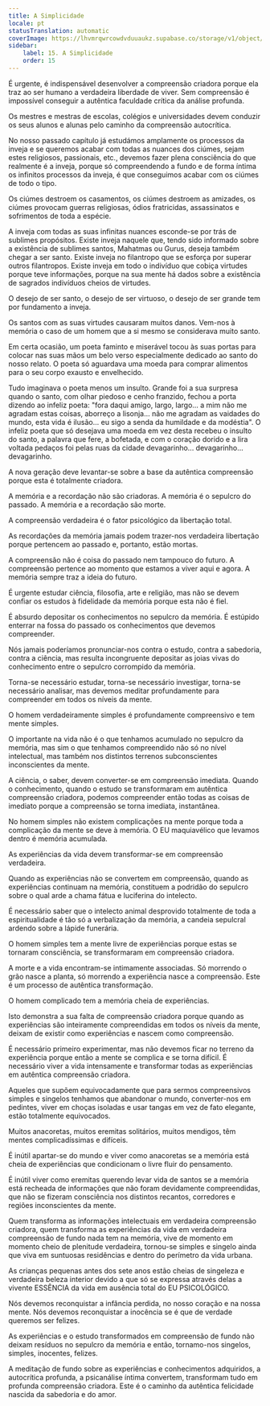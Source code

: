 ```yaml
---
title: A Simplicidade
locale: pt
statusTranslation: automatic
coverImage: https://lhvmrqwrcowdvduuaukz.supabase.co/storage/v1/object/public/strapi-uploads/small_cover-educacion-fundamental.webp-2d51a7828a2b1309555be27f7e2a61a0.webp
sidebar:
    label: 15. A Simplicidade
    order: 15
---
```

É urgente, é indispensável desenvolver a compreensão criadora porque ela traz ao ser humano a verdadeira liberdade de viver. Sem compreensão é impossível conseguir a autêntica faculdade crítica da análise profunda.

Os mestres e mestras de escolas, colégios e universidades devem conduzir os seus alunos e alunas pelo caminho da compreensão autocrítica.

No nosso passado capítulo já estudámos amplamente os processos da inveja e se queremos acabar com todas as nuances dos ciúmes, sejam estes religiosos, passionais, etc., devemos fazer plena consciência do que realmente é a inveja, porque só compreendendo a fundo e de forma íntima os infinitos processos da inveja, é que conseguimos acabar com os ciúmes de todo o tipo.

Os ciúmes destroem os casamentos, os ciúmes destroem as amizades, os ciúmes provocam guerras religiosas, ódios fratricidas, assassinatos e sofrimentos de toda a espécie.

A inveja com todas as suas infinitas nuances esconde-se por trás de sublimes propósitos. Existe inveja naquele que, tendo sido informado sobre a existência de sublimes santos, Mahatmas ou Gurus, deseja também chegar a ser santo. Existe inveja no filantropo que se esforça por superar outros filantropos. Existe inveja em todo o indivíduo que cobiça virtudes porque teve informações, porque na sua mente há dados sobre a existência de sagrados indivíduos cheios de virtudes.

O desejo de ser santo, o desejo de ser virtuoso, o desejo de ser grande tem por fundamento a inveja.

Os santos com as suas virtudes causaram muitos danos. Vem-nos à memória o caso de um homem que a si mesmo se considerava muito santo.

Em certa ocasião, um poeta faminto e miserável tocou às suas portas para colocar nas suas mãos um belo verso especialmente dedicado ao santo do nosso relato. O poeta só aguardava uma moeda para comprar alimentos para o seu corpo exausto e envelhecido.

Tudo imaginava o poeta menos um insulto. Grande foi a sua surpresa quando o santo, com olhar piedoso e cenho franzido, fechou a porta dizendo ao infeliz poeta: "fora daqui amigo, largo, largo... a mim não me agradam estas coisas, aborreço a lisonja... não me agradam as vaidades do mundo, esta vida é ilusão... eu sigo a senda da humildade e da modéstia". O infeliz poeta que só desejava uma moeda em vez desta recebeu o insulto do santo, a palavra que fere, a bofetada, e com o coração dorido e a lira voltada pedaços foi pelas ruas da cidade devagarinho... devagarinho... devagarinho.

A nova geração deve levantar-se sobre a base da autêntica compreensão porque esta é totalmente criadora.

A memória e a recordação não são criadoras. A memória é o sepulcro do passado. A memória e a recordação são morte.

A compreensão verdadeira é o fator psicológico da libertação total.

As recordações da memória jamais podem trazer-nos verdadeira libertação porque pertencem ao passado e, portanto, estão mortas.

A compreensão não é coisa do passado nem tampouco do futuro. A compreensão pertence ao momento que estamos a viver aqui e agora. A memória sempre traz a ideia do futuro.

É urgente estudar ciência, filosofia, arte e religião, mas não se devem confiar os estudos à fidelidade da memória porque esta não é fiel.

É absurdo depositar os conhecimentos no sepulcro da memória. É estúpido enterrar na fossa do passado os conhecimentos que devemos compreender.

Nós jamais poderíamos pronunciar-nos contra o estudo, contra a sabedoria, contra a ciência, mas resulta incongruente depositar as joias vivas do conhecimento entre o sepulcro corrompido da memória.

Torna-se necessário estudar, torna-se necessário investigar, torna-se necessário analisar, mas devemos meditar profundamente para compreender em todos os níveis da mente.

O homem verdadeiramente simples é profundamente compreensivo e tem mente simples.

O importante na vida não é o que tenhamos acumulado no sepulcro da memória, mas sim o que tenhamos compreendido não só no nível intelectual, mas também nos distintos terrenos subconscientes inconscientes da mente.

A ciência, o saber, devem converter-se em compreensão imediata. Quando o conhecimento, quando o estudo se transformaram em autêntica compreensão criadora, podemos compreender então todas as coisas de imediato porque a compreensão se torna imediata, instantânea.

No homem simples não existem complicações na mente porque toda a complicação da mente se deve à memória. O EU maquiavélico que levamos dentro é memória acumulada.

As experiências da vida devem transformar-se em compreensão verdadeira.

Quando as experiências não se convertem em compreensão, quando as experiências continuam na memória, constituem a podridão do sepulcro sobre o qual arde a chama fátua e luciferina do intelecto.

É necessário saber que o intelecto animal desprovido totalmente de toda a espiritualidade é tão só a verbalização da memória, a candeia sepulcral ardendo sobre a lápide funerária.

O homem simples tem a mente livre de experiências porque estas se tornaram consciência, se transformaram em compreensão criadora.

A morte e a vida encontram-se intimamente associadas. Só morrendo o grão nasce a planta, só morrendo a experiência nasce a compreensão. Este é um processo de autêntica transformação.

O homem complicado tem a memória cheia de experiências.

Isto demonstra a sua falta de compreensão criadora porque quando as experiências são inteiramente compreendidas em todos os níveis da mente, deixam de existir como experiências e nascem como compreensão.

É necessário primeiro experimentar, mas não devemos ficar no terreno da experiência porque então a mente se complica e se torna difícil. É necessário viver a vida intensamente e transformar todas as experiências em autêntica compreensão criadora.

Aqueles que supõem equivocadamente que para sermos compreensivos simples e singelos tenhamos que abandonar o mundo, converter-nos em pedintes, viver em choças isoladas e usar tangas em vez de fato elegante, estão totalmente equivocados.

Muitos anacoretas, muitos eremitas solitários, muitos mendigos, têm mentes complicadíssimas e difíceis.

É inútil apartar-se do mundo e viver como anacoretas se a memória está cheia de experiências que condicionam o livre fluir do pensamento.

É inútil viver como eremitas querendo levar vida de santos se a memória está recheada de informações que não foram devidamente compreendidas, que não se fizeram consciência nos distintos recantos, corredores e regiões inconscientes da mente.

Quem transforma as informações intelectuais em verdadeira compreensão criadora, quem transforma as experiências da vida em verdadeira compreensão de fundo nada tem na memória, vive de momento em momento cheio de plenitude verdadeira, tornou-se simples e singelo ainda que viva em suntuosas residências e dentro do perímetro da vida urbana.

As crianças pequenas antes dos sete anos estão cheias de singeleza e verdadeira beleza interior devido a que só se expressa através delas a vivente ESSÊNCIA da vida em ausência total do EU PSICOLÓGICO.

Nós devemos reconquistar a infância perdida, no nosso coração e na nossa mente. Nós devemos reconquistar a inocência se é que de verdade queremos ser felizes.

As experiências e o estudo transformados em compreensão de fundo não deixam resíduos no sepulcro da memória e então, tornamo-nos singelos, simples, inocentes, felizes.

A meditação de fundo sobre as experiências e conhecimentos adquiridos, a autocrítica profunda, a psicanálise íntima convertem, transformam tudo em profunda compreensão criadora. Este é o caminho da autêntica felicidade nascida da sabedoria e do amor.

